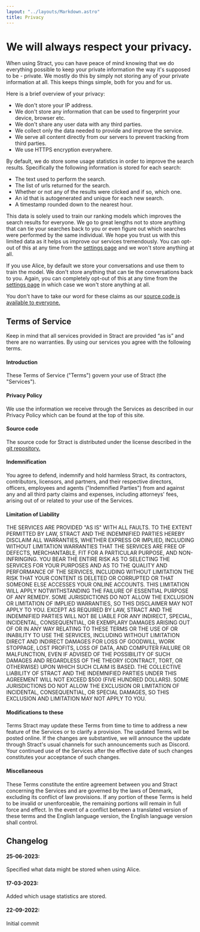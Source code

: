 ```yaml
---
layout: "../layouts/Markdown.astro"
title: Privacy
---
```


# We will always respect your privacy.

When using Stract, you can have peace of mind knowing that we do everything possible to keep your private information the way it's supposed to be - private.
We mostly do this by simply not storing any of your private information at all. This keeps things simple, both for you and for us.

Here is a brief overview of your privacy:

- We don't store your IP address.
- We don't store any information that can be used to fingerprint your device, browser etc.
- We don't share any user data with any third parties.
- We collect only the data needed to provide and improve the service.
- We serve all content directly from our servers to prevent tracking from third parties.
- We use HTTPS encryption everywhere.

By default, we do store some usage statistics in order to improve the search results. Specifically the following information is stored for each search:

- The text used to perform the search. 
- The list of urls returned for the search.
- Whether or not any of the results were clicked and if so, which one.
- An id that is autogenerated and unique for each new search.
- A timestamp rounded down to the nearest hour.

This data is solely used to train our ranking models which improves the search results for everyone. We go to great lengths not to store anything
that can tie your searches back to you or even figure out which searches were performed by the same individual.
We hope you trust us with this limited data as it helps us improve our services tremendously. You can opt-out of this at any time from the [settings page](/settings/privacy) and we won't store anything at all.

If you use Alice, by default we store your conversations and use them to train the model. We don't store anything that can tie the conversations back to you.
Again, you can completely opt-out of this at any time from the [settings page](/settings/privacy) in which case we won't store anything at all.

You don't have to take our word for these claims as our [source code is available to everyone.](https://github.com/StractOrg/stract)

## Terms of Service

Keep in mind that all services provided in Stract are provided “as is” and there are no warranties. By using our services you agree with the following terms.

#### Introduction

These Terms of Service ("Terms") govern your use of Stract (the "Services").

#### Privacy Policy

We use the information we receive through the Services as described in our Privacy Policy which can be found at the top of this site.

#### Source code

The source code for Stract is distributed under the license described in the [git repository.](https://github.com/StractOrg/Stract/blob/main/LICENSE.md)

#### Indemnification

You agree to defend, indemnify and hold harmless Stract, its contractors, contributors, licensors, and partners, and their respective directors, officers, employees and agents ("Indemnified Parties") from and against any and all third party claims and expenses, including attorneys' fees, arising out of or related to your use of the Services.

#### Limitation of Liability

THE SERVICES ARE PROVIDED "AS IS" WITH ALL FAULTS. TO THE EXTENT PERMITTED BY LAW, STRACT AND THE INDEMNIFIED PARTIES HEREBY DISCLAIM ALL WARRANTIES, WHETHER EXPRESS OR IMPLIED, INCLUDING WITHOUT LIMITATION WARRANTIES THAT THE SERVICES ARE FREE OF DEFECTS, MERCHANTABLE, FIT FOR A PARTICULAR PURPOSE, AND NON-INFRINGING. YOU BEAR THE ENTIRE RISK AS TO SELECTING THE SERVICES FOR YOUR PURPOSES AND AS TO THE QUALITY AND PERFORMANCE OF THE SERVICES, INCLUDING WITHOUT LIMITATION THE RISK THAT YOUR CONTENT IS DELETED OR CORRUPTED OR THAT SOMEONE ELSE ACCESSES YOUR ONLINE ACCOUNTS. THIS LIMITATION WILL APPLY NOTWITHSTANDING THE FAILURE OF ESSENTIAL PURPOSE OF ANY REMEDY. SOME JURISDICTIONS DO NOT ALLOW THE EXCLUSION OR LIMITATION OF IMPLIED WARRANTIES, SO THIS DISCLAIMER MAY NOT APPLY TO YOU. EXCEPT AS REQUIRED BY LAW, STRACT AND THE INDEMNIFIED PARTIES WILL NOT BE LIABLE FOR ANY INDIRECT, SPECIAL, INCIDENTAL, CONSEQUENTIAL, OR EXEMPLARY DAMAGES ARISING OUT OF OR IN ANY WAY RELATING TO THESE TERMS OR THE USE OF OR INABILITY TO USE THE SERVICES, INCLUDING WITHOUT LIMITATION DIRECT AND INDIRECT DAMAGES FOR LOSS OF GOODWILL, WORK STOPPAGE, LOST PROFITS, LOSS OF DATA, AND COMPUTER FAILURE OR MALFUNCTION, EVEN IF ADVISED OF THE POSSIBILITY OF SUCH DAMAGES AND REGARDLESS OF THE THEORY (CONTRACT, TORT, OR OTHERWISE) UPON WHICH SUCH CLAIM IS BASED. THE COLLECTIVE LIABILITY OF STRACT AND THE INDEMNIFIED PARTIES UNDER THIS AGREEMENT WILL NOT EXCEED $500 (FIVE HUNDRED DOLLARS). SOME JURISDICTIONS DO NOT ALLOW THE EXCLUSION OR LIMITATION OF INCIDENTAL, CONSEQUENTIAL, OR SPECIAL DAMAGES, SO THIS EXCLUSION AND LIMITATION MAY NOT APPLY TO YOU.

#### Modifications to these

Terms Stract may update these Terms from time to time to address a new feature of the Services or to clarify a provision. The updated Terms will be posted online. If the changes are substantive, we will announce the update through Stract's usual channels for such announcements such as Discord. Your continued use of the Services after the effective date of such changes constitutes your acceptance of such changes.

#### Miscellaneous

These Terms constitute the entire agreement between you and Stract concerning the Services and are governed by the laws of Denmark, excluding its conflict of law provisions. If any portion of these Terms is held to be invalid or unenforceable, the remaining portions will remain in full force and effect. In the event of a conflict between a translated version of these terms and the English language version, the English language version shall control.

## Changelog

#### 25-06-2023:

Specified what data might be stored when using Alice.

#### 17-03-2023:

Added which usage statistics are stored.


#### 22-09-2022:

Initial commit
